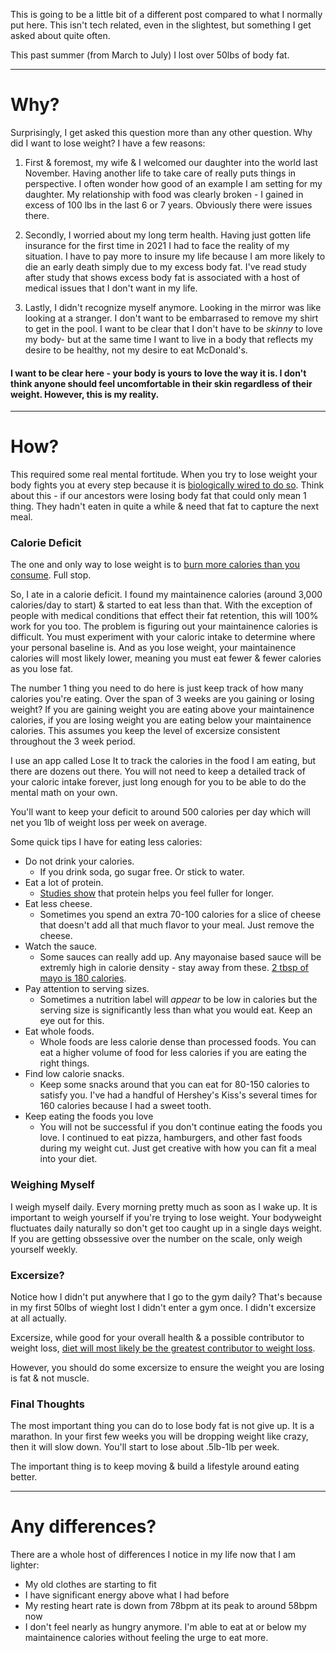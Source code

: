 This is going to be a little bit of a different post compared to what I normally put here. This isn't tech related, even in the slightest, but something I get asked about quite often.

This past summer (from March to July) I lost over 50lbs of body fat.

---

# Why?

Surprisingly, I get asked this question more than any other question. Why did I want to lose weight? I have a few reasons:

1. First & foremost, my wife & I welcomed our daughter into the world last November. Having another life to take care of really puts things in perspective.
I often wonder how good of an example I am setting for my daughter. My relationship with food was clearly broken - I gained in excess of 100 lbs in the last 6 or 7 years.
Obviously there were issues there.

2. Secondly, I worried about my long term health. Having just gotten life insurance for the first time in 2021 I had to face the reality of my situation. I have to pay more
to insure my life because I am more likely to die an early death simply due to my excess body fat. I've read study after study that shows excess body fat is associated with
a host of medical issues that I don't want in my life.

3. Lastly, I didn't recognize myself anymore. Looking in the mirror was like looking at a stranger. I don't want to be embarrased to remove my shirt to get in the pool.
I want to be clear that I don't have to be _skinny_ to love my body- but at the same time I want to live in a body that reflects my desire to be healthy, not my desire to
eat McDonald's.

#### I want to be clear here - your body is yours to love the way it is. I don't think anyone should feel uncomfortable in their skin regardless of their weight. However, this is my reality.

---

# How?

This required some real mental fortitude. When you try to lose weight your body fights you at every step because it is [biologically wired to do so](https://diabetesjournals.org/spectrum/article/20/3/166/2092/The-Physiology-of-Body-Weight-Regulation-Are-We). Think about this - if our ancestors were losing body fat that could only mean 1 thing. They hadn't eaten in quite a while & need that fat
to capture the next meal.

### Calorie Deficit

The one and only way to lose weight is to [burn more calories than you consume](https://www.ncbi.nlm.nih.gov/pmc/articles/PMC4429709/). Full stop.

So, I ate in a calorie deficit. I found my maintainence calories (around 3,000 calories/day to start) & started to eat less than that. With the exception of people with medical conditions that
effect their fat retention, this will 100% work for you too. The problem is figuring out your maintainence calories is difficult. You must experiment with your caloric intake to determine where
your personal baseline is. And as you lose weight, your maintainence calories will most likely lower, meaning you must eat fewer & fewer calories as you lose fat.

The number 1 thing you need to do here is just keep track of how many calories you're eating. Over the span of 3 weeks are you gaining or losing weight? If you are gaining weight you are eating
above your maintainence calories, if you are losing weight you are eating below your maintainence calories. This assumes you keep the level of excersize consistent throughout the 3 week period.

I use an app called Lose It to track the calories in the food I am eating, but there are dozens out there. You will not need to keep a detailed track of your caloric intake forever, just long
enough for you to be able to do the mental math on your own.

You'll want to keep your deficit to around 500 calories per day which will net you 1lb of weight loss per week on average.

Some quick tips I have for eating less calories:

- Do not drink your calories.
  - If you drink soda, go sugar free. Or stick to water.
- Eat a lot of protein.
  - [Studies show](https://pubmed.ncbi.nlm.nih.gov/15466943/) that protein helps you feel fuller for longer.
- Eat less cheese. 
  - Sometimes you spend an extra 70-100 calories for a slice of cheese that doesn't add all that much flavor to your meal. Just remove the cheese.
- Watch the sauce.
  - Some sauces can really add up. Any mayonaise based sauce will be extremly high in calorie density - stay away from these. [2 tbsp of mayo is 180 calories](https://smartlabel.unileverusa.com/048001213487-0001-en-US/index.html).
- Pay attention to serving sizes.
  - Sometimes a nutrition label will _appear_ to be low in calories but the serving size is significantly less than what you would eat. Keep an eye out for this.
- Eat whole foods.
  - Whole foods are less calorie dense than processed foods. You can eat a higher volume of food for less calories if you are eating the right things.
- Find low calorie snacks.
  - Keep some snacks around that you can eat for 80-150 calories to satisfy you. I've had a handful of Hershey's Kiss's several times for 160 calories because I had a sweet tooth.
- Keep eating the foods you love
  - You will not be successful if you don't continue eating the foods you love. I continued to eat pizza, hamburgers, and other fast foods during my weight cut. Just get creative with how you can fit a meal into your diet.


### Weighing Myself

I weigh myself daily. Every morning pretty much as soon as I wake up. It is important to weigh yourself if you're trying to lose weight. Your bodyweight fluctuates daily naturally so don't get too
caught up in a single days weight. If you are getting obssessive over the number on the scale, only weigh yourself weekly.

### Excersize?

Notice how I didn't put anywhere that I go to the gym daily? That's because in my first 50lbs of wieght lost I didn't enter a gym once. I didn't excersize at all actually.

Excersize, while good for your overall health & a possible contributor to weight loss, [diet will most likely be the greatest contributor to weight loss](https://www.ncbi.nlm.nih.gov/pmc/articles/PMC4429709/).

However, you should do some excersize to ensure the weight you are losing is fat & not muscle.

### Final Thoughts

The most important thing you can do to lose body fat is not give up. It is a marathon. In your first few weeks you will be dropping weight like crazy, then it will slow down. You'll start to lose about .5lb-1lb per week.

The important thing is to keep moving & build a lifestyle around eating better.

---

# Any differences?

There are a whole host of differences I notice in my life now that I am lighter:

- My old clothes are starting to fit
- I have significant energy above what I had before
- My resting heart rate is down from 78bpm at its peak to around 58bpm now
- I don't feel nearly as hungry anymore. I'm able to eat at or below my maintainence calories without feeling the urge to eat more.